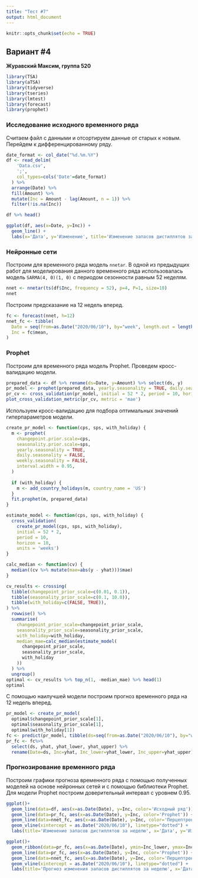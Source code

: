 ```yaml
---
title: "Тест #7"
output: html_document
---
```


```r
knitr::opts_chunk$set(echo = TRUE)
```

## Вариант #4

**Журавский Максим, группа 520**

```r
library(TSA)
library(aTSA)
library(tidyverse)
library(tseries)
library(lmtest)
library(forecast)
library(prophet)
```

### Исследование исходного временного ряда

Считаем файл с данными и отсортируем данные от старых к новым. Перейдем к дифференцированному ряду.

```r
date_format <- col_date("%d.%m.%Y")
df <- read_delim(
    'Data.csv', 
    ';', 
    col_types=cols('Date'=date_format)
  ) %>% 
  arrange(Date) %>%
  fill(Amount) %>%
  mutate(Inc = Amount - lag(Amount, n = 1)) %>% 
  filter(!is.na(Inc))
```

```r
df %>% head()
```

```r
ggplot(df, aes(x=Date, y=Inc)) + 
  geom_line() +
  labs(x='Дата', y='Изменение', title='Изменение запасов дистиллятов за неделю по данным EIA, млн. барр.')
```

### Нейронные сети

Построим для временного ряда модель `nnetar`. В одной из предыдущих работ для моделирования данного временного ряда использовалась модель `SARMA(4, 0)(1, 0)` с периодом сезонности равным 52 неделям.

```r
nnet <- nnetar(ts(df$Inc, frequency = 52), p=4, P=1, size=10)
nnet
```

Построим предсказание на 12 недель вперед.
```r
fc <- forecast(nnet, h=12)
nnet_fc <- tibble(
  Date = seq(from=as.Date("2020/06/10"), by="week", length.out = length(fc$mean)),
  Inc = fc$mean,
)
```


### Prophet

Построим для временного ряда модель Prophet. Проведем кросс-валидацию модели.

```r
prepared_data <- df %>% rename(ds=Date, y=Amount) %>% select(ds, y)
pr_model <- prophet(prepared_data, yearly.seasonality = TRUE, daily.seasonality = FALSE, weekly.seasonality = FALSE, interval.width = 0.95)
pr_cv <- cross_validation(pr_model, initial = 52 * 2, period = 10, horizon = 10, units = 'weeks')
plot_cross_validation_metric(pr_cv, metric = 'mae')
```

Используем кросс-валидацию для подбора оптимальных значений гиперпараметров модели.

```r
create_pr_model <- function(cps, sps, with_holiday) {
  m <- prophet(
    changepoint.prior.scale=cps,
    seasonality.prior.scale=sps,
    yearly.seasonality = TRUE, 
    daily.seasonality = FALSE,
    weekly.seasonality = FALSE, 
    interval.width = 0.95,
  )
  
  if (with_holiday) {
    m <- add_country_holidays(m, country_name = 'US')
  }
  fit.prophet(m, prepared_data)
}

estimate_model <- function(cps, sps, with_holiday) {
  cross_validation(
    create_pr_model(cps, sps, with_holiday), 
    initial = 52 * 2, 
    period = 10, 
    horizon = 10, 
    units = 'weeks')
}

calc_median <- function(cv) {
  median((cv %>% mutate(mae=abs(y - yhat)))$mae)
}

cv_results <- crossing(
  tibble(changepoint_prior_scale=c(0.01, 0.1)),
  tibble(seasonality_prior_scale=c(0.1, 10.0)),
  tibble(with_holiday=c(FALSE, TRUE)),
) %>%
  rowwise() %>%
  summarise(
    changepoint_prior_scale=changepoint_prior_scale, 
    seasonality_prior_scale=seasonality_prior_scale, 
    with_holiday=with_holiday,
    median_mae=calc_median(estimate_model(
      changepoint_prior_scale, 
      seasonality_prior_scale, 
      with_holiday
    ))
  ) %>%
  ungroup()
optimal <- cv_results %>% top_n(1, -median_mae) %>% head(1)
optimal
```

С помощью наилучшей модели построим прогноз временного ряда на 12 недель вперед.
```r
pr_model <- create_pr_model(
  optimal$changepoint_prior_scale[1], 
  optimal$seasonality_prior_scale[1], 
  optimal$with_holiday[1])
fc <- predict(pr_model, tibble(ds=seq(from=as.Date("2020/06/10"), by="week", length.out = 12)))
pr_fc <- fc%>% 
  select(ds, yhat, yhat_lower, yhat_upper) %>% 
  rename(Date=ds, Inc=yhat, Inc_lower=yhat_lower, Inc_upper=yhat_upper)
```

### Прогнозирование временного ряда

Построим графики прогноза временного ряда с помощью полученных моделей на основе нейронных сетей и с помощью библиотеки Prophet. Для модели Prophet построим доверительный интервал с уровнем 0.95.

```r
ggplot()+
  geom_line(data=df, aes(x=as.Date(Date), y=Inc, color='Исходный ряд')) +
  geom_line(data=pr_fc, aes(x=as.Date(Date), y=Inc, color='Prophet')) +
  geom_line(data=nnet_fc, aes(x=as.Date(Date), y=Inc, color='Перцептрон')) +
  geom_vline(xintercept = as.Date("2020/06/10"), linetype="dotted") +
  labs(title='Изменение запасов дистиллятов за неделю', x='Дата', y='Изменение, млн. барр.', color='')
```

```r
ggplot()+
  geom_ribbon(data=pr_fc, aes(x=as.Date(Date), ymin=Inc_lower, ymax=Inc_upper, color='Prophet'), fill = "coral2", alpha=0.25) +
  geom_line(data=pr_fc, aes(x=as.Date(Date), y=Inc, color='Prophet')) +
  geom_line(data=nnet_fc, aes(x=as.Date(Date), y=Inc, color='Перцептрон')) +
  geom_vline(xintercept = as.Date("2020/06/10"), linetype="dotted") +
  labs(title='Прогноз изменения запасов дистиллятов за неделю', x='Дата', y='Изменение, млн. барр.', color='')
```

